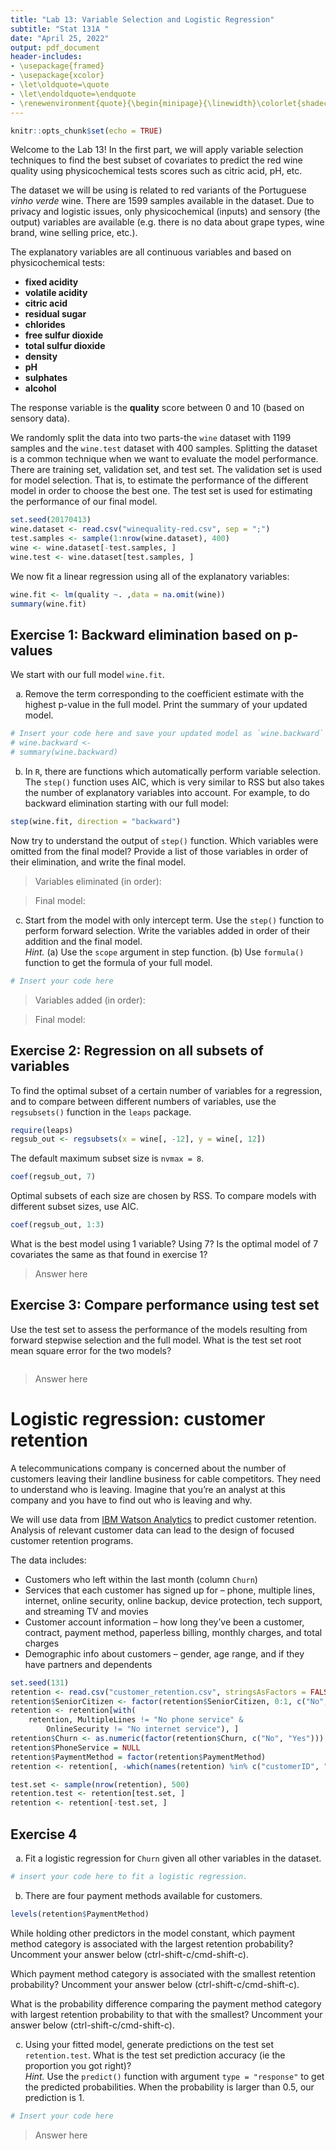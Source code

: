 ---
title: "Lab 13: Variable Selection and Logistic Regression"
subtitle: "Stat 131A "
date: "April 25, 2022"
output: pdf_document
header-includes:
- \usepackage{framed}
- \usepackage{xcolor}
- \let\oldquote=\quote
- \let\endoldquote=\endquote
- \renewenvironment{quote}{\begin{minipage}{\linewidth}\colorlet{shadecolor}{orange!15}\begin{snugshade}}{\end{snugshade}\end{minipage}}
---

```{r setup, include=FALSE}
knitr::opts_chunk$set(echo = TRUE)
```

Welcome to the Lab 13! In the first part, we will apply variable selection techniques to find the best subset of covariates to predict the red wine quality using physicochemical tests scores such as citric acid, pH, etc.

The dataset we will be using is related to red variants of the Portuguese _vinho verde_ wine. There are 1599 samples available in the dataset. Due to privacy and logistic issues, only physicochemical (inputs) and sensory (the output) variables are available (e.g. there is no data about grape types, wine brand, wine selling price, etc.). 

The explanatory variables are all continuous variables and based on physicochemical tests:

- **fixed acidity**
- **volatile acidity**
- **citric acid**
- **residual sugar**
- **chlorides**
- **free sulfur dioxide**
- **total sulfur dioxide**
- **density**
- **pH**
- **sulphates**
- **alcohol**

The response variable is the **quality** score between 0 and 10 (based on sensory data).

We randomly split the data into two parts-the `wine` dataset with 1199 samples and the `wine.test` dataset with 400 samples. Splitting the dataset is a common technique when we want to evaluate the model performance. There are training set, validation set, and test set. The validation set is used for model selection. That is, to estimate the performance of the different model in order to choose the best one. The test set is used for estimating the performance of our final model.

```{r}
set.seed(20170413)
wine.dataset <- read.csv("winequality-red.csv", sep = ";")
test.samples <- sample(1:nrow(wine.dataset), 400)
wine <- wine.dataset[-test.samples, ]
wine.test <- wine.dataset[test.samples, ]
```

We now fit a linear regression using all of the explanatory variables:

```{r}
wine.fit <- lm(quality ~. ,data = na.omit(wine))
summary(wine.fit)
```

## Exercise 1: Backward elimination based on p-values

We start with our full model `wine.fit`.

(a) Remove the term corresponding to the coefficient estimate with the highest p-value in the full model. Print the summary of your updated model.

```{r}
# Insert your code here and save your updated model as `wine.backward`
# wine.backward <- 
# summary(wine.backward)

```


(b) In `R`, there are functions which automatically perform variable selection. The `step()` function uses AIC, which is very similar to RSS but also takes the number of explanatory variables into account. For example, to do backward elimination starting with our full model:

```{r}
step(wine.fit, direction = "backward")
```

Now try to understand the output of `step()` function. Which variables were omitted from the final model? Provide a list of those variables in order of their elimination, and write the final model.

> Variables eliminated (in order):

> Final model:

(c) Start from the model with only intercept term. Use the `step()` function to perform forward selection. Write the variables added in order of their addition and the final model.\
_Hint._ (a) Use the `scope` argument in step function. (b) Use `formula()` function to get the formula of your full model.

```{r}
# Insert your code here

```

> Variables added (in order):


> Final model:

## Exercise 2: Regression on all subsets of variables

To find the optimal subset of a certain number of variables for a regression, and to compare between different numbers of variables, use the `regsubsets()` function in the `leaps` package.

```{r}
require(leaps)
regsub_out <- regsubsets(x = wine[, -12], y = wine[, 12])

```

The default maximum subset size is `nvmax = 8`.

```{r}
coef(regsub_out, 7)
```

Optimal subsets of each size are chosen by RSS. To compare models with different subset sizes, use AIC.

```{r}
coef(regsub_out, 1:3)
```

What is the best model using 1 variable? Using 7? Is the optimal model of 7 covariates the same as that found in exercise 1?

> Answer here


## Exercise 3: Compare performance using test set

Use the test set to assess the performance of the models resulting from forward stepwise selection and the full model. What is the test set root mean square error for the two models?

```{r}

```

> Answer here

# Logistic regression: customer retention

A telecommunications company is concerned about the number of customers leaving their landline business for cable competitors. They need to understand who is leaving. Imagine that you’re an analyst at this company and you have to find out who is leaving and why.

We will use data from [IBM Watson Analytics](https://www.ibm.com/communities/analytics/watson-analytics-blog/predictive-insights-in-the-telco-customer-churn-data-set/) to predict customer retention. Analysis of relevant customer data can lead to the design of focused customer retention programs.

The data includes:

- Customers who left within the last month (column `Churn`)
- Services that each customer has signed up for – phone, multiple lines, internet, online security, online backup, device protection, tech support, and streaming TV and movies
- Customer account information – how long they’ve been a customer, contract, payment method, paperless billing, monthly charges, and total charges
- Demographic info about customers – gender, age range, and if they have partners and dependents

```{r}
set.seed(131)
retention <- read.csv("customer_retention.csv", stringsAsFactors = FALSE)
retention$SeniorCitizen <- factor(retention$SeniorCitizen, 0:1, c("No", "Yes"))
retention <- retention[with(
	retention, MultipleLines != "No phone service" &
		OnlineSecurity != "No internet service"), ]
retention$Churn <- as.numeric(factor(retention$Churn, c("No", "Yes"))) - 1
retention$PhoneService = NULL
retention$PaymentMethod = factor(retention$PaymentMethod)
retention <- retention[, -which(names(retention) %in% c("customerID", "PhoneService"))]

test.set <- sample(nrow(retention), 500)
retention.test <- retention[test.set, ]
retention <- retention[-test.set, ]
```

## Exercise 4

(a) Fit a logistic regression for `Churn` given all other variables in the dataset.

```{r}
# insert your code here to fit a logistic regression.
```

(b) There are four payment methods available for customers. 

```{r}
levels(retention$PaymentMethod)
```

While holding other predictors in the model constant, which payment method category is associated with the largest retention probability? Uncomment your answer below (ctrl-shift-c/cmd-shift-c).

<!-- > Bank transfer (automatic) -->
<!-- > Credit card (automatic) -->
<!-- > Electronic check -->
<!-- > Mailed check  -->

Which payment method category is associated with the smallest retention probability? Uncomment your answer below (ctrl-shift-c/cmd-shift-c).

<!-- > Bank transfer (automatic) -->
<!-- > Credit card (automatic) -->
<!-- > Electronic check        -->
<!-- > Mailed check  -->

What is the probability difference comparing the payment method category with largest retention probability to that with the smallest? Uncomment your answer below (ctrl-shift-c/cmd-shift-c).

<!-- > A. 0.3487375 -->
<!-- > B. -0.3487375 -->
<!-- > C. 0.0187330 -->
<!-- > D. -0.0187330 -->
<!-- > E. Not enough information for calculating the difference. -->

(c) Using your fitted model, generate predictions on the test set `retention.test`. What is the test set prediction accuracy (ie the proportion you got right)?\
_Hint._ Use the `predict()` function with argument `type = "response"` to get the predicted probabilities. When the probability is larger than 0.5, our prediction is 1.

```{r}
# Insert your code here
```

> Answer here